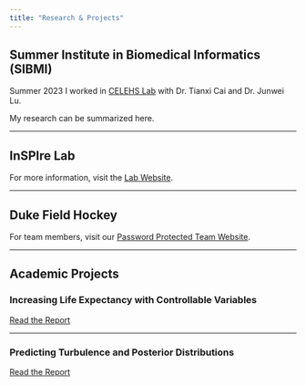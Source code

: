 ```yaml
---
title: "Research & Projects"
---
```


## Summer Institute in Biomedical Informatics (SIBMI)
Summer 2023 I worked in [CELEHS Lab](https://celehs.hms.harvard.edu/) with
Dr. Tianxi Cai and Dr. Junwei Lu.

My research can be summarized here.

---
  
## InSPIre Lab

For more information, visit the [Lab Website](https://inspire.cs.duke.edu/).

---

## Duke Field Hockey

For team members, visit our [Password Protected Team Website](https://chasehmathis.github.io/duke-field-hockey-data/).

---

## Academic Projects

### Increasing Life Expectancy with Controllable Variables
[Read the Report](PDF_Files/STA325_LifeExp.pdf)

---

### Predicting Turbulence and Posterior Distributions
[Read the Report](PDF_Files/STA325_Turbulance.pdf)
